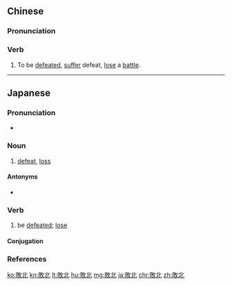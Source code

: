 {{also|败北}}
==Chinese==
{{zh-forms|s=败北}}

===Pronunciation===
{{zh-pron
|m=bàiběi
|c=baai6 bak1
|mn=pāi-pak
|cat=v
}}

===Verb===
{{zh-verb}}

# To be [[defeat]]ed, [[suffer]] defeat, [[lose]] a [[battle]].

----

==Japanese==
{{ja-kanjitab|はい|ほく|yomi=on|k2=ぼく}}

===Pronunciation===
* {{ja-pron|はいぼく|y=o|acc=0|acc_ref=NHK}}

===Noun===
{{ja-noun|はいぼく}}

# [[defeat]], [[loss]]

====Antonyms====
* {{ja-r|勝利|しょうり|gloss=[[victory]], [[win]]}}

===Verb===
{{ja-verb-suru|はいぼく}}

# be [[defeated]]; [[lose]]

====Conjugation====
{{ja-suru|敗北|はいぼく|haiboku}}

===References===
<references/>

[[ko:敗北]]
[[kn:敗北]]
[[lt:敗北]]
[[hu:敗北]]
[[mg:敗北]]
[[ja:敗北]]
[[chr:敗北]]
[[zh:敗北]]